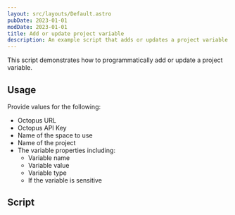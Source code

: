 ```yaml
---
layout: src/layouts/Default.astro
pubDate: 2023-01-01
modDate: 2023-01-01
title: Add or update project variable
description: An example script that adds or updates a project variable.
---
```


This script demonstrates how to programmatically add or update a project variable.

## Usage

Provide values for the following:

- Octopus URL
- Octopus API Key
- Name of the space to use
- Name of the project
- The variable properties including:
  - Variable name
  - Variable value
  - Variable type
  - If the variable is sensitive 

## Script

<AddUpdateProjectVariableScripts />